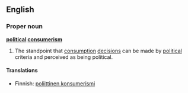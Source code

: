 ==English==

===Proper noun===
'''[[political]] [[consumer]]ism'''

# The standpoint that [[consumption]] [[decision]]s can be made by [[political]] criteria and perceived as being political.

====Translations====
*Finnish: [[poliittinen konsumerismi]]